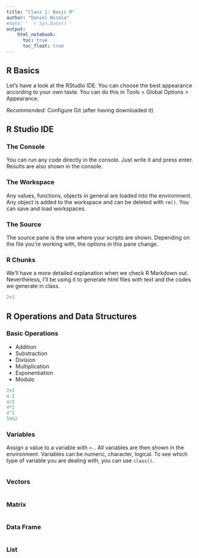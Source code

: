 ```yaml
---
title: "Class 1: Basic R"
author: "Daniel Nicola"
#date: ' `r Sys.Date()`'
output: 
    html_notebook:
      toc: true
      toc_float: true
---
```


## R Basics
Let's have a look at the RStudio IDE. You can choose the best appearance according to your own taste. You can do this in Tools > Global Options > Appearance. 

*Recommended:* Configure Git (after having downloaded it)

## R Studio IDE
### The Console
You can run any code directly in the console. Just write it and press enter. Results are also shown in the console.

### The Workspace
Any values, functions, objects in general are loaded into the environment. Any object is added to the workspace and can be deleted with `rm()`. You can save and load workspaces.

### The Source
The source pane is the one where your scripts are shown. Depending on the file you're working with, the options in this pane change.

### R Chunks
We'll have a more detailed explanation when we check R Markdown out. Nevertheless, I'll be using it to generate html files with text and the codes we generate in class.

```r
2+2
```
## R Operations and Data Structures
### Basic Operations
- Addition
- Substraction
- Division
- Multiplication
- Exponentiation
- Modulo

```r
2+2
4-2
4/2
4*2
4^2
5%%2
```

### Variables
Assign a value to a variable with `<-`. All variables are then shown in the environment. Variables can be numeric, character, logical. To see which type of variable you are dealing with, you can use `class()`.
```r

```

### Vectors
```r

```

### Matrix
```r

```

### Data Frame

```r

```

### List


